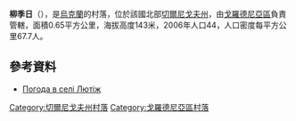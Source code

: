 {{coord|51|54|14|N|31|25|38|E|scale:100000|display=title}}

'''柳季日'''（{{lang-uk|Лютіж}}），是[[烏克蘭|烏克蘭]]的村落，位於該國北部[[切爾尼戈夫州|切爾尼戈夫州]]，由[[戈羅德尼亞區|戈羅德尼亞區]]負責管轄，面積0.65平方公里，海拔高度143米，2006年人口44，人口密度每平方公里67.7人。

==參考資料==
* [http://weather.in.ua/ua/chernigovskaja/14236 Погода в селі Лютіж] {{Wayback|url=http://weather.in.ua/ua/chernigovskaja/14236 |date=20111220113916 }}

[[Category:切爾尼戈夫州村落|Category:切爾尼戈夫州村落]]
[[Category:戈羅德尼亞區村落|Category:戈羅德尼亞區村落]]


{{Chernihiv-geo-stub}}